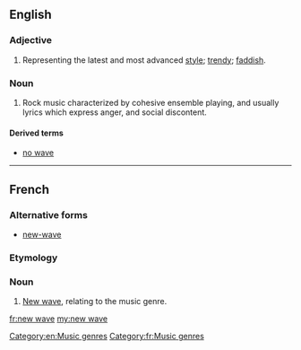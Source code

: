 ==English==
{{wikipedia|New Wave music}}

===Adjective===
{{en-adj|head=[[new]] [[wave]]}}

# Representing the latest and most advanced [[style]]; [[trendy]]; [[faddish]].

===Noun===
{{en-noun|-}}

# Rock music characterized by cohesive ensemble playing, and usually lyrics which express anger, and social discontent.

====Derived terms====
* [[no wave]]
[[Category:en:Music genres]]
----

==French==

===Alternative forms===
* [[new-wave]]

===Etymology===
{{borrowing|en|lang=fr}}

===Noun===
{{head|fr|noun|head=[[new]] [[wave]]|g=m|singular only}}

# [[new wave#English|New wave]], relating to the music genre.

[[Category:fr:Music genres]]

[[fr:new wave]]
[[my:new wave]]